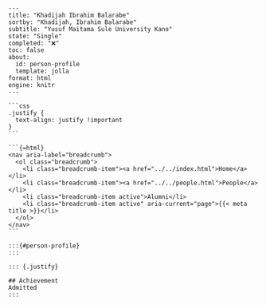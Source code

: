 
    ---
    title: "Khadijah Ibrahim Balarabe"
    sortby: "Khadijah, Ibrahim Balarabe"
    subtitle: "Yusuf Maitama Sule University Kano"
    state: "Single"
    completed: "❌"
    toc: false
    about:
      id: person-profile
      template: jolla
    format: html
    engine: knitr
    ---

    ```css
    .justify {
      text-align: justify !important
    }
    ```

    ```{=html}
    <nav aria-label="breadcrumb">
      <ol class="breadcrumb">
        <li class="breadcrumb-item"><a href="../../index.html">Home</a></li>
        <li class="breadcrumb-item"><a href="../../people.html">People</a></li>
        <li class="breadcrumb-item active">Alumni</li>
        <li class="breadcrumb-item active" aria-current="page">{{< meta title >}}</li>
      </ol>
    </nav>
    ```

    :::{#person-profile}
    :::

    ::: {.justify}

    ## Achievement
    Admitted
    :::
  